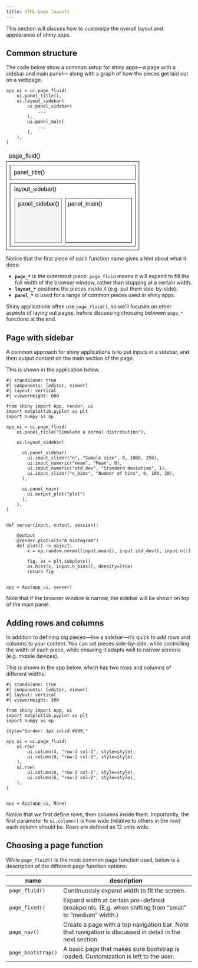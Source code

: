 ```yaml
---
title: HTML page layouts
---
```


This section will discuss how to customize the overall layout and appearance of shiny apps.

## Common structure

The code below show a common setup for shiny apps---a page with a sidebar and main panel---
along with a graph of how the pieces get laid out on a webpage.

```.python
app_ui = ui.page_fluid(
    ui.panel_title(),
    ui.layout_sidebar(
        ui.panel_sidebar(
            ...
        ),
        ui.panel_main(
            ...
        ),
    ),
)
```

::: {.column-margin}

<svg xmlns="http://www.w3.org/2000/svg" xmlns:xlink="http://www.w3.org/1999/xlink" version="1.1" width="361px" viewBox="-0.5 -0.5 361 271" style="max-width:100%;max-height:271px;"><defs/><g><rect x="0" y="30" width="360" height="240" fill="rgb(255, 255, 255)" stroke="rgb(0, 0, 0)" pointer-events="all"/><rect x="10" y="0" width="80" height="30" fill="none" stroke="none" pointer-events="all"/><g transform="translate(-0.5 -0.5)"><switch><foreignObject pointer-events="none" width="100%" height="100%" requiredFeatures="http://www.w3.org/TR/SVG11/feature#Extensibility" style="overflow: visible; text-align: left;"><div xmlns="http://www.w3.org/1999/xhtml" style="display: flex; align-items: unsafe center; justify-content: unsafe center; width: 78px; height: 1px; padding-top: 15px; margin-left: 11px;"><div data-drawio-colors="color: rgb(0, 0, 0); " style="box-sizing: border-box; font-size: 0px; text-align: center;"><div style="display: inline-block; font-size: 12px; font-family: Helvetica; color: rgb(0, 0, 0); line-height: 1.2; pointer-events: all; white-space: normal; overflow-wrap: normal;"><font style="font-size: 16px;">page_fluid()</font></div></div></div></foreignObject><text x="50" y="19" fill="rgb(0, 0, 0)" font-family="Helvetica" font-size="12px" text-anchor="middle">page_fluid()</text></switch></g><rect x="10" y="40" width="340" height="40" fill="rgb(255, 255, 255)" stroke="rgb(0, 0, 0)" pointer-events="all"/><g transform="translate(-0.5 -0.5)"><switch><foreignObject pointer-events="none" width="100%" height="100%" requiredFeatures="http://www.w3.org/TR/SVG11/feature#Extensibility" style="overflow: visible; text-align: left;"><div xmlns="http://www.w3.org/1999/xhtml" style="display: flex; align-items: unsafe center; justify-content: unsafe flex-start; width: 338px; height: 1px; padding-top: 60px; margin-left: 12px;"><div data-drawio-colors="color: rgb(0, 0, 0); " style="box-sizing: border-box; font-size: 0px; text-align: left;"><div style="display: inline-block; font-size: 18px; font-family: Helvetica; color: rgb(0, 0, 0); line-height: 1.2; pointer-events: all; white-space: normal; overflow-wrap: normal;"><font style="font-size: 16px;">  panel_title()</font></div></div></div></foreignObject><text x="12" y="65" fill="rgb(0, 0, 0)" font-family="Helvetica" font-size="18px">  panel_title()</text></switch></g><rect x="10" y="90" width="340" height="170" fill="rgb(255, 255, 255)" stroke="rgb(0, 0, 0)" pointer-events="all"/><rect x="49" y="90" width="60" height="30" fill="none" stroke="none" pointer-events="all"/><g transform="translate(-0.5 -0.5)"><switch><foreignObject pointer-events="none" width="100%" height="100%" requiredFeatures="http://www.w3.org/TR/SVG11/feature#Extensibility" style="overflow: visible; text-align: left;"><div xmlns="http://www.w3.org/1999/xhtml" style="display: flex; align-items: unsafe center; justify-content: unsafe center; width: 58px; height: 1px; padding-top: 105px; margin-left: 50px;"><div data-drawio-colors="color: rgb(0, 0, 0); " style="box-sizing: border-box; font-size: 0px; text-align: center;"><div style="display: inline-block; font-size: 18px; font-family: Helvetica; color: rgb(0, 0, 0); line-height: 1.2; pointer-events: all; white-space: normal; overflow-wrap: normal;"><font style="font-size: 16px;">layout_sidebar()</font></div></div></div></foreignObject><text x="79" y="110" fill="rgb(0, 0, 0)" font-family="Helvetica" font-size="18px" text-anchor="middle">layout_...</text></switch></g><rect x="23" y="130" width="127" height="120" fill="#f5f5f5" stroke="#666666" pointer-events="all"/><rect x="58" y="130" width="60" height="30" fill="none" stroke="none" pointer-events="all"/><g transform="translate(-0.5 -0.5)"><switch><foreignObject pointer-events="none" width="100%" height="100%" requiredFeatures="http://www.w3.org/TR/SVG11/feature#Extensibility" style="overflow: visible; text-align: left;"><div xmlns="http://www.w3.org/1999/xhtml" style="display: flex; align-items: unsafe center; justify-content: unsafe center; width: 58px; height: 1px; padding-top: 145px; margin-left: 59px;"><div data-drawio-colors="color: rgb(0, 0, 0); " style="box-sizing: border-box; font-size: 0px; text-align: center;"><div style="display: inline-block; font-size: 18px; font-family: Helvetica; color: rgb(0, 0, 0); line-height: 1.2; pointer-events: all; white-space: normal; overflow-wrap: normal;"><font style="font-size: 16px;">panel_sidebar()</font></div></div></div></foreignObject><text x="88" y="150" fill="rgb(0, 0, 0)" font-family="Helvetica" font-size="18px" text-anchor="middle">panel_s...</text></switch></g><rect x="160" y="130" width="180" height="120" fill="rgb(255, 255, 255)" stroke="rgb(0, 0, 0)" pointer-events="all"/><rect x="184" y="130" width="60" height="30" fill="none" stroke="none" pointer-events="all"/><g transform="translate(-0.5 -0.5)"><switch><foreignObject pointer-events="none" width="100%" height="100%" requiredFeatures="http://www.w3.org/TR/SVG11/feature#Extensibility" style="overflow: visible; text-align: left;"><div xmlns="http://www.w3.org/1999/xhtml" style="display: flex; align-items: unsafe center; justify-content: unsafe center; width: 58px; height: 1px; padding-top: 145px; margin-left: 185px;"><div data-drawio-colors="color: rgb(0, 0, 0); " style="box-sizing: border-box; font-size: 0px; text-align: center;"><div style="display: inline-block; font-size: 18px; font-family: Helvetica; color: rgb(0, 0, 0); line-height: 1.2; pointer-events: all; white-space: normal; overflow-wrap: normal;"><font style="font-size: 16px;">panel_main()</font></div></div></div></foreignObject><text x="214" y="150" fill="rgb(0, 0, 0)" font-family="Helvetica" font-size="18px" text-anchor="middle">panel_m...</text></switch></g></g><switch><g requiredFeatures="http://www.w3.org/TR/SVG11/feature#Extensibility"/><a transform="translate(0,-5)" xlink:href="https://www.diagrams.net/doc/faq/svg-export-text-problems" target="_blank"><text text-anchor="middle" font-size="10px" x="50%" y="100%">Text is not SVG - cannot display</text></a></switch></svg>

:::

Notice that the first piece of each function name gives a hint about what it does:

* **`page_*`** is the outermost piece. `page_fluid` means it will expand to fill the full width of the browser window, rather than stopping at a certain width.
* **`layout_*`** positions the pieces inside it (e.g. put them side-by-side).
* **`panel_*`** is used for a range of common pieces used in shiny apps.

Shiny applications often use `page_fluid()`, so we'll focuses on other aspects
of laying out pages, before discussing choosing between `page_*` functions at the end.

## Page with sidebar

A common approach for shiny applications is to put inputs in a sidebar, and then
output content on the main section of the page.

This is shown in the application below.


```shinylive-python
#| standalone: true
#| components: [editor, viewer]
#| layout: vertical
#| viewerHeight: 600

from shiny import App, render, ui
import matplotlib.pyplot as plt
import numpy as np

app_ui = ui.page_fluid(
    ui.panel_title("Simulate a normal distribution"),

    ui.layout_sidebar(

      ui.panel_sidebar(
        ui.input_slider("n", "Sample size", 0, 1000, 250),
        ui.input_numeric("mean", "Mean", 0),
        ui.input_numeric("std_dev", "Standard deviation", 1),
        ui.input_slider("n_bins", "Number of bins", 0, 100, 20),
      ),

      ui.panel_main(
        ui.output_plot("plot")
      ),
    ),
)


def server(input, output, session):

    @output
    @render.plot(alt="A histogram")
    def plot() -> object:
        x = np.random.normal(input.mean(), input.std_dev(), input.n())

        fig, ax = plt.subplots()
        ax.hist(x, input.n_bins(), density=True)
        return fig


app = App(app_ui, server)

```

Note that if the browser window is narrow, the sidebar will be shown on top of the main panel.



## Adding rows and columns

In addition to defining big pieces---like a sidebar---it's quick to add rows and columns to your content.
You can set pieces side-by-side, while controlling the width of each piece,
while ensuring it adapts well to narrow screens (e.g. mobile devices).

This is shown in the app below, which has two rows and columns of different widths.

```shinylive-python
#| standalone: true
#| components: [editor, viewer]
#| layout: vertical
#| viewerHeight: 200

from shiny import App, ui
import matplotlib.pyplot as plt
import numpy as np

style="border: 1px solid #999;"

app_ui = ui.page_fluid(
    ui.row(
        ui.column(4, "row-1 col-1", style=style),
        ui.column(8, "row-1 col-2", style=style),
    ),
    ui.row(
        ui.column(6, "row-2 col-1", style=style),
        ui.column(6, "row-2 col-2", style=style),
    ),
)


app = App(app_ui, None)
```

Notice that we first define rows, then columns inside them.
Importantly, the first parameter to `ui.column()` is how wide (relative to others in the row) each column should be.
Rows are defined as 12 units wide.

## Choosing a page function

While `page_fluid()` is the most common page function used, below is a description of the different page function options.

| name | description |
| ---- | ----------- |
| `page_fluid()` | Continuously expand width to fit the screen. |
| `page_fixed()` | Expand width at certain pre-defined breakpoints. (E.g. when shifting from "small" to "medium" width.) |
| `page_nav()` | Create a page with a top navigation bar. Note that navigation is discussed in detail in the next section. |
| `page_bootstrap()` | A basic page that makes sure bootstrap is loaded. Customization is left to the user. |

